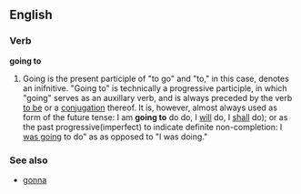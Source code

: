 ==English==
===Verb===<!-- acts as a modal/auxiliary verb, also analyzable as a particle -->
'''going to'''

#Going is the present participle of "to go" and "to," in this case, denotes an inifnitive.  "Going to" is technically a progressive participle, in which "going" serves as an auxillary verb, and is always preceded by the verb [[to be]] or a [[conjugation]] thereof.  It is, however, almost always used as form of the future tense: I am '''going to''' do do, I [[will]] do, I [[shall]] do); or as the past progressive(imperfect) to indicate definite non-completion: I [[was going]] to do" as as opposed to "I was doing."

===See also===
*[[gonna]]